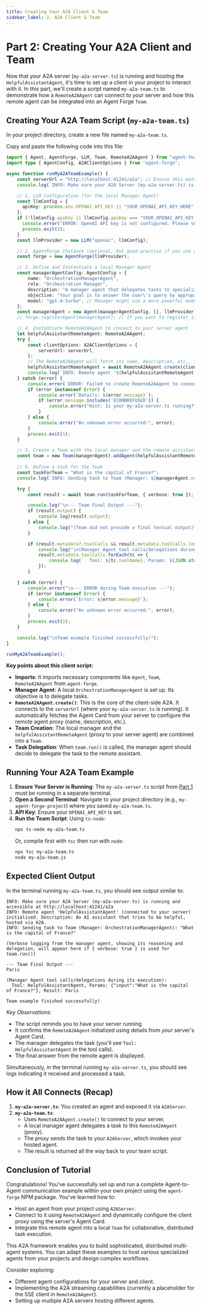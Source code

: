 ```yaml
---
title: Creating Your A2A Client & Team
sidebar_label: 2. A2A Client & Team
---
```



# Part 2: Creating Your A2A Client and Team

Now that your A2A server (`my-a2a-server.ts`) is running and hosting the `HelpfulAssistantAgent`, it's time to set up a client in your project to interact with it. In this part, we'll create a script named `my-a2a-team.ts` to demonstrate how a `RemoteA2AAgent` can connect to your server and how this remote agent can be integrated into an Agent Forge `Team`.

## Creating Your A2A Team Script (`my-a2a-team.ts`)

In your project directory, create a new file named `my-a2a-team.ts`.

Copy and paste the following code into this file:

```typescript
import { Agent, AgentForge, LLM, Team, RemoteA2AAgent } from "agent-forge";
import type { AgentConfig, A2AClientOptions } from "agent-forge";

async function runMyA2ATeamExample() {
    const serverUrl = "http://localhost:41241/a2a"; // Ensure this matches your server
    console.log(`INFO: Make sure your A2A Server (my-a2a-server.ts) is running and accessible at ${serverUrl}`);

    // 1. LLM Configuration (for the local Manager Agent)
    const llmConfig = {
      apiKey: process.env.OPENAI_API_KEY || "YOUR_OPENAI_API_KEY_HERE",
    };
    if (!llmConfig.apiKey || llmConfig.apiKey === "YOUR_OPENAI_API_KEY_HERE") {
      console.error("ERROR: OpenAI API key is not configured. Please set OPENAI_API_KEY or update the script.");
      process.exit(1);
    }
    const llmProvider = new LLM("openai", llmConfig);

    // 2. AgentForge Instance (optional, but good practice if you use other forge features)
    const forge = new AgentForge(llmProvider);

    // 3. Define and Instantiate a local Manager Agent
    const managerAgentConfig: AgentConfig = {
        name: "OrchestrationManagerAgent",
        role: "Orchestration Manager",
        description: "A manager agent that delegates tasks to specialized assistant agents in its team.",
        objective: "Your goal is to answer the user\'s query by appropriately delegating tasks to your team members. You have a team member who is a general helpful assistant. Use that assistant for general queries.",
        model: "gpt-4-turbo", // Manager might use a more powerful model
    };
    const managerAgent = new Agent(managerAgentConfig, [], llmProvider);
    // forge.registerAgent(managerAgent); // If you want to register it with the forge

    // 4. Instantiate RemoteA2AAgent to connect to your server agent
    let helpfulAssistantRemoteAgent: RemoteA2AAgent;
    try {
        const clientOptions: A2AClientOptions = {
            serverUrl: serverUrl,
        };
        // The RemoteA2AAgent will fetch its name, description, etc., from your server's Agent Card.
        helpfulAssistantRemoteAgent = await RemoteA2AAgent.create(clientOptions);
        console.log(`INFO: Remote agent '${helpfulAssistantRemoteAgent.name}' (connected to your server) initialized. Description: ${helpfulAssistantRemoteAgent.description}`);
    } catch (error) {
        console.error(`ERROR: Failed to create RemoteA2AAgent to connect to ${serverUrl}.`);
        if (error instanceof Error) {
            console.error(`Details: ${error.message}`);
            if (error.message.includes('ECONNREFUSED')) {
                console.error("Hint: Is your my-a2a-server.ts running?");
            }
        } else {
            console.error("An unknown error occurred:", error);
        }
        process.exit(1);
    }

    // 5. Create a Team with the local manager and the remote assistant
    const team = new Team(managerAgent).addAgent(helpfulAssistantRemoteAgent);
    
    // 6. Define a task for the Team
    const taskForTeam = "What is the capital of France?";
    console.log(`INFO: Sending task to Team (Manager: ${managerAgent.name}): "${taskForTeam}"`);

    try {
        const result = await team.run(taskForTeam, { verbose: true });

        console.log("\n--- Team Final Output ---");
        if (result.output) {
            console.log(result.output);
        } else {
            console.log("(Team did not provide a final textual output)");
        }

        if (result.metadata?.toolCalls && result.metadata.toolCalls.length > 0) {
            console.log("\n(Manager Agent tool calls/delegations during its execution):");
            result.metadata.toolCalls.forEach(tc => {
                console.log(`  Tool: ${tc.toolName}, Params: ${JSON.stringify(tc.parameters)}, Result: ${tc.result}`);
            });
        }

    } catch (error) {
        console.error("\n--- ERROR during Team execution ---");
        if (error instanceof Error) {
            console.error(`Error: ${error.message}`);
        } else {
            console.error("An unknown error occurred:", error);
        }
        process.exit(1);
    }

    console.log("\nTeam example finished successfully!");
}

runMyA2ATeamExample();
```

**Key points about this client script:**

*   **Imports**: It imports necessary components like `Agent`, `Team`, `RemoteA2AAgent` from `agent-forge`.
*   **Manager Agent**: A local `OrchestrationManagerAgent` is set up. Its objective is to delegate tasks.
*   **`RemoteA2AAgent.create()`**: This is the core of the client-side A2A. It connects to the `serverUrl` (where your `my-a2a-server.ts` is running). It automatically fetches the Agent Card from your server to configure the remote agent proxy (name, description, etc.).
*   **Team Creation**: The local manager and the `helpfulAssistantRemoteAgent` (proxy to your server agent) are combined into a `Team`.
*   **Task Delegation**: When `team.run()` is called, the manager agent should decide to delegate the task to the remote assistant.

## Running Your A2A Team Example

1.  **Ensure Your Server is Running**: The `my-a2a-server.ts` script from [Part 1](./setting-up-a2a-server.mdx) must be running in a separate terminal.
2.  **Open a Second Terminal**: Navigate to your project directory (e.g., `my-agent-forge-project`) where you saved `my-a2a-team.ts`.
3.  **API Key**: Ensure your `OPENAI_API_KEY` is set.
4.  **Run the Team Script**:
    Using `ts-node`:
    ```bash
    npx ts-node my-a2a-team.ts
    ```
    Or, compile first with `tsc` then run with `node`:
    ```bash
    npx tsc my-a2a-team.ts
    node my-a2a-team.js
    ```

## Expected Client Output

In the terminal running `my-a2a-team.ts`, you should see output similar to:

```text
INFO: Make sure your A2A Server (my-a2a-server.ts) is running and accessible at http://localhost:41241/a2a
INFO: Remote agent 'HelpfulAssistantAgent' (connected to your server) initialized. Description: An AI assistant that tries to be helpful, hosted via A2A.
INFO: Sending task to Team (Manager: OrchestrationManagerAgent): "What is the capital of France?"

(Verbose logging from the manager agent, showing its reasoning and delegation, will appear here if { verbose: true } is used for team.run())

--- Team Final Output ---
Paris

(Manager Agent tool calls/delegations during its execution):
  Tool: HelpfulAssistantAgent, Params: {"input":"What is the capital of France?"}, Result: Paris

Team example finished successfully!
```

*Key Observations:*
*   The script reminds you to have your server running.
*   It confirms the `RemoteA2AAgent` initialized using details from *your* server's Agent Card.
*   The manager delegates the task (you'll see `Tool: HelpfulAssistantAgent` in the tool calls).
*   The final answer from the remote agent is displayed.

Simultaneously, in the terminal running `my-a2a-server.ts`, you should see logs indicating it received and processed a task.

## How it All Connects (Recap)

1.  **`my-a2a-server.ts`**: You created an agent and exposed it via `A2AServer`.
2.  **`my-a2a-team.ts`**:
    *   Uses `RemoteA2AAgent.create()` to connect to *your* server.
    *   A local manager agent delegates a task to this `RemoteA2AAgent` (proxy).
    *   The proxy sends the task to your `A2AServer`, which invokes your hosted agent.
    *   The result is returned all the way back to your team script.

## Conclusion of Tutorial

Congratulations! You've successfully set up and run a complete Agent-to-Agent communication example within your own project using the `agent-forge` NPM package. You've learned how to:

-   Host an agent from your project using `A2AServer`.
-   Connect to it using `RemoteA2AAgent` and dynamically configure the client proxy using the server's Agent Card.
-   Integrate this remote agent into a local `Team` for collaborative, distributed task execution.

This A2A framework enables you to build sophisticated, distributed multi-agent systems. You can adapt these examples to host various specialized agents from your projects and design complex workflows.

Consider exploring:
-   Different agent configurations for your server and client.
-   Implementing the A2A streaming capabilities (currently a placeholder for the SSE client in `RemoteA2AAgent`).
-   Setting up multiple A2A servers hosting different agents. 